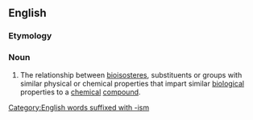 ==English==

===Etymology===

{{suffix|bioisostere|ism}}

===Noun===
{{en-noun}}
{{wikipedia}}

# {{context|pharmacology|lang=en}} The relationship between [[bioisostere]]s, substituents or groups with similar physical or chemical properties that impart similar [[biological]] properties to a [[chemical]] [[compound]].

[[Category:English words suffixed with -ism]]